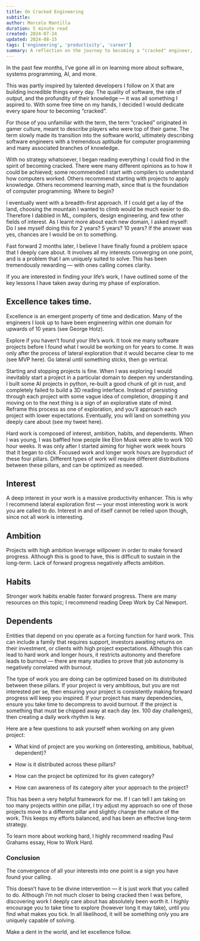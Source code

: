 ```yaml
---
title: On Cracked Engineering
subtitle:
author: Marcelo Mantilla
duration: 5 minute read
created: 2024-07-24
updated: 2024-08-15
tags: ['engineering', 'productivity', 'career']
summary: A reflection on the journey to becoming a "cracked" engineer, and the lessons learned along the way.
---
```


In the past few months, I’ve gone all in on learning more about software, systems programming, AI, and more.

This was partly inspired by talented developers I follow on X that are building incredible things every day. The quality of software, the rate of output, and the profundity of their knowledge — it was all something I aspired to. With some free time on my hands, I decided I would dedicate every spare hour to becoming “cracked”.

For those of you unfamiliar with the term, the term “cracked” originated in gamer culture, meant to describe players who were top of their game. The term slowly made its transition into the software world, ultimately describing software engineers with a tremendous aptitude for computer programming and many associated branches of knowledge.

With no strategy whatsoever, I began reading everything I could find in the spirit of becoming cracked. There were many different opinions as to how it could be achieved; some recommended I start with compilers to understand how computers worked. Others recommend starting with projects to apply knowledge. Others recommend learning math, since that is the foundation of computer programming. Where to begin?

I eventually went with a breadth-first approach. If I could get a lay of the land, choosing the mountain I wanted to climb would be much easier to do. Therefore I dabbled in ML, compilers, design engineering, and few other fields of interest. As I learnt more about each new domain, I asked myself: Do I see myself doing this for 2 years? 5 years? 10 years? If the answer was yes, chances are I would be on to something.

Fast forward 2 months later, I believe I have finally found a problem space that I deeply care about. It involves all my interests converging on one point, and is a problem that I am uniquely suited to solve. This has been tremendously rewarding — with ones calling comes clarity.

If you are interested in finding your life’s work, I have outlined some of the key lessons I have taken away during my phase of exploration.

## Excellence takes time.
Excellence is an emergent property of time and dedication. Many of the engineers I look up to have been engineering within one domain for upwards of 10 years (see George Hotz).

Explore if you haven’t found your life’s work.
It took me many software projects before I found what I would be working on for years to come. It was only after the process of lateral exploration that it would became clear to me (see MVP here). Go lateral until something sticks, then go vertical.

Starting and stopping projects is fine.
When I was exploring I would inevitably start a project in a particular domain to deepen my understanding. I built some AI projects in python, re-built a good chunk of git in rust, and completely failed to build a 3D reading interface. Instead of persisting through each project with some vague idea of completion, dropping it and moving on to the next thing is a sign of an explorative state of mind. Reframe this process as one of exploration, and you’ll approach each project with lower expectations. Eventually, you will land on something you deeply care about (see my tweet here).

Hard work is composed of interest, ambition, habits, and dependents.
When I was young, I was baffled how people like Elon Musk were able to work 100 hour weeks. It was only after I started aiming for higher work week hours that it began to click. Focused work and longer work hours are byproduct of these four pillars. Different types of work will require different distributions between these pillars, and can be optimized as needed.

## Interest
A deep interest in your work is a massive productivity enhancer. This is why I recommend lateral exploration first — your most interesting work is work you are called to do.
Interest in and of itself cannot be relied upon though, since not all work is interesting.

## Ambition
Projects with high ambition leverage willpower in order to make forward progress. Although this is good to have, this is difficult to sustain in the long-term.
Lack of forward progress negatively affects ambition.

## Habits
Stronger work habits enable faster forward progress. There are many resources on this topic; I recommend reading Deep Work by Cal Newport.

## Dependents
Entities that depend on you operate as a forcing function for hard work. This can include a family that requires support, investors awaiting returns on their investment, or clients with high project expectations. Although this can lead to hard work and longer hours, it restricts autonomy and therefore leads to burnout — there are many studies to prove that job autonomy is negatively correlated with burnout.

The type of work you are doing can be optimized based on its distributed between these pillars. If your project is very ambitious, but you are not interested per se, then ensuring your project is consistently making forward progress will keep you inspired. If your project has many dependencies, ensure you take time to decompress to avoid burnout. If the project is something that must be chipped away at each day (ex. 100 day challenges), then creating a daily work rhythm is key.

Here are a few questions to ask yourself when working on any given project:

- What kind of project are you working on (interesting, ambitious, habitual, dependent)?

- How is it distributed across these pillars?

- How can the project be optimized for its given category?

- How can awareness of its category alter your approach to the project?

This has been a very helpful framework for me. If I can tell I am taking on too many projects within one pillar, I try adjust my approach so one of those projects move to a different pillar and slightly change the nature of the work. This keeps my efforts balanced, and has been an effective long-term strategy.

To learn more about working hard, I highly recommend reading Paul Grahams essay, How to Work Hard.

### Conclusion
The convergence of all your interests into one point is a sign you have found your calling.

This doesn’t have to be divine intervention — it is just work that you called to do. Although I’m not much closer to being cracked then I was before, discovering work I deeply care about has absolutely been worth it. I highly encourage you to take time to explore (however long it may take), until you find what makes you tick. In all likelihood, it will be something only you are uniquely capable of solving.

Make a dent in the world, and let excellence follow.